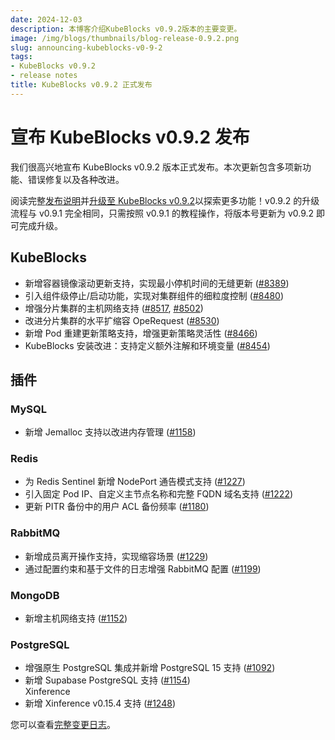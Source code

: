 ```yaml
---
date: 2024-12-03
description: 本博客介绍KubeBlocks v0.9.2版本的主要变更。
image: /img/blogs/thumbnails/blog-release-0.9.2.png
slug: announcing-kubeblocks-v0-9-2
tags:
- KubeBlocks v0.9.2
- release notes
title: KubeBlocks v0.9.2 正式发布
---
```

# 宣布 KubeBlocks v0.9.2 发布

我们很高兴地宣布 KubeBlocks v0.9.2 版本正式发布。本次更新包含多项新功能、错误修复以及各种改进。

阅读完整[发布说明](https://kubeblocks.io/docs/release-0.9/user_docs/upgrade/upgrade-with-kbcli/upgrade-kubeblocks-to-0.9.1)并[升级至 KubeBlocks v0.9.2](https://kubeblocks.io/docs/release-0.9/user_docs/upgrade/upgrade-with-kbcli/upgrade-kubeblocks-to-0.9.1)以探索更多功能！v0.9.2 的升级流程与 v0.9.1 完全相同，只需按照 v0.9.1 的教程操作，将版本号更新为 v0.9.2 即可完成升级。

## KubeBlocks

- 新增容器镜像滚动更新支持，实现最小停机时间的无缝更新 ([#8389](https://github.com/apecloud/kubeblocks/pull/8389))  
- 引入组件级停止/启动功能，实现对集群组件的细粒度控制 ([#8480](https://github.com/apecloud/kubeblocks/pull/8480))  
- 增强分片集群的主机网络支持 ([#8517](https://github.com/apecloud/kubeblocks/pull/8517), [#8502](https://github.com/apecloud/kubeblocks/pull/8502))  
- 改进分片集群的水平扩缩容 OpeRequest ([#8530](https://github.com/apecloud/kubeblocks/pull/8530))  
- 新增 Pod 重建更新策略支持，增强更新策略灵活性 ([#8466](https://github.com/apecloud/kubeblocks/pull/8466))  
- KubeBlocks 安装改进：支持定义额外注解和环境变量 ([#8454](https://github.com/apecloud/kubeblocks/pull/8454))

## 插件

### MySQL

- 新增 Jemalloc 支持以改进内存管理 ([#1158](https://github.com/apecloud/kubeblocks-addons/pull/1158))

### Redis

- 为 Redis Sentinel 新增 NodePort 通告模式支持 ([#1227](https://github.com/apecloud/kubeblocks-addons/pull/1227))
- 引入固定 Pod IP、自定义主节点名称和完整 FQDN 域名支持 ([#1222](https://github.com/apecloud/kubeblocks-addons/pull/1222))  
- 更新 PITR 备份中的用户 ACL 备份频率 ([#1180](https://github.com/apecloud/kubeblocks-addons/pull/1180))  

### RabbitMQ

- 新增成员离开操作支持，实现缩容场景 ([#1229](https://github.com/apecloud/kubeblocks-addons/pull/1229))  
- 通过配置约束和基于文件的日志增强 RabbitMQ 配置 ([#1199](https://github.com/apecloud/kubeblocks-addons/pull/1199))  

### MongoDB

- 新增主机网络支持 ([#1152](https://github.com/apecloud/kubeblocks-addons/pull/1152))  

### PostgreSQL

- 增强原生 PostgreSQL 集成并新增 PostgreSQL 15 支持 ([#1092](https://github.com/apecloud/kubeblocks-addons/pull/1092))  
- 新增 Supabase PostgreSQL 支持 ([#1154](https://github.com/apecloud/kubeblocks-addons/pull/1154))  
Xinference
- 新增 Xinference v0.15.4 支持 ([#1248](https://github.com/apecloud/kubeblocks-addons/pull/1248))

您可以查看[完整变更日志](https://github.com/apecloud/kubeblocks/compare/v0.9.1...v0.9.2)。